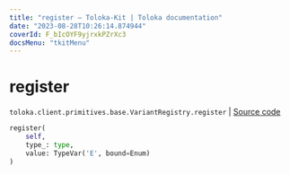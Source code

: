 ```yaml
---
title: "register — Toloka-Kit | Toloka documentation"
date: "2023-08-28T10:26:14.874944"
coverId: F_bIcOYF9yjrxkPZrXc3
docsMenu: "tkitMenu"
---
```


# register

`toloka.client.primitives.base.VariantRegistry.register` | [Source code](https://github.com/Toloka/toloka-kit/blob/v1.2.1/src/client/primitives/base.py#L47)

```python
register(
    self,
    type_: type,
    value: TypeVar('E', bound=Enum)
)
```